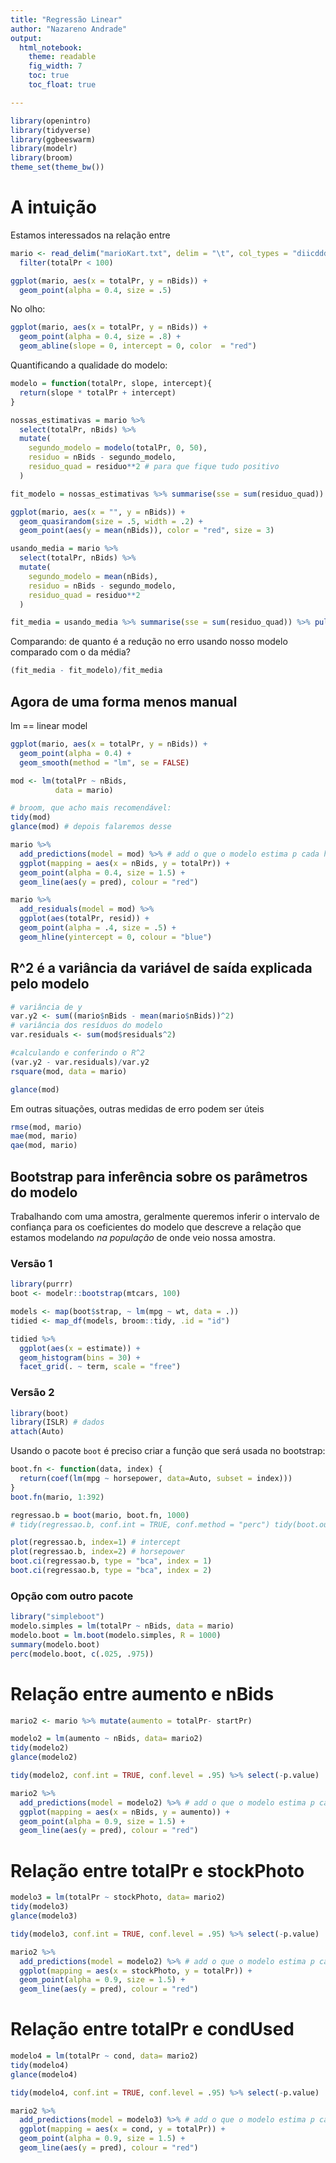 ```yaml
---
title: "Regressão Linear"
author: "Nazareno Andrade"
output: 
  html_notebook:
    theme: readable
    fig_width: 7
    toc: true
    toc_float: true

---
```


```r
library(openintro)
library(tidyverse)
library(ggbeeswarm)
library(modelr)
library(broom)
theme_set(theme_bw())
```


# A intuição

Estamos interessados na relação entre 

```r
mario <- read_delim("marioKart.txt", delim = "\t", col_types = "diicdddcicic") %>% 
  filter(totalPr < 100)

ggplot(mario, aes(x = totalPr, y = nBids)) + 
  geom_point(alpha = 0.4, size = .5)
```

No olho:

```r
ggplot(mario, aes(x = totalPr, y = nBids)) + 
  geom_point(alpha = 0.4, size = .8) + 
  geom_abline(slope = 0, intercept = 0, color  = "red") 
```

Quantificando a qualidade do modelo:

```r
modelo = function(totalPr, slope, intercept){
  return(slope * totalPr + intercept)
}

nossas_estimativas = mario %>% 
  select(totalPr, nBids) %>% 
  mutate(
    segundo_modelo = modelo(totalPr, 0, 50), 
    residuo = nBids - segundo_modelo, 
    residuo_quad = residuo**2 # para que fique tudo positivo
  )

fit_modelo = nossas_estimativas %>% summarise(sse = sum(residuo_quad)) %>% pull(sse)
```

```r
ggplot(mario, aes(x = "", y = nBids)) + 
  geom_quasirandom(size = .5, width = .2) + 
  geom_point(aes(y = mean(nBids)), color = "red", size = 3)
```


```r
usando_media = mario %>% 
  select(totalPr, nBids) %>% 
  mutate(
    segundo_modelo = mean(nBids), 
    residuo = nBids - segundo_modelo, 
    residuo_quad = residuo**2
  )

fit_media = usando_media %>% summarise(sse = sum(residuo_quad)) %>% pull(sse)
```

Comparando: de quanto é a redução no erro usando nosso modelo comparado com o da média?

```r
(fit_media - fit_modelo)/fit_media
```

## Agora de uma forma menos manual

lm  == linear model

```r
ggplot(mario, aes(x = totalPr, y = nBids)) + 
  geom_point(alpha = 0.4) + 
  geom_smooth(method = "lm", se = FALSE)
```



```r
mod <- lm(totalPr ~ nBids, 
          data = mario)

# broom, que acho mais recomendável: 
tidy(mod)
glance(mod) # depois falaremos desse

mario %>% 
  add_predictions(model = mod) %>% # add o que o modelo estima p cada hs_grad
  ggplot(mapping = aes(x = nBids, y = totalPr)) + 
  geom_point(alpha = 0.4, size = 1.5) + 
  geom_line(aes(y = pred), colour = "red")
```

```r
mario %>% 
  add_residuals(model = mod) %>% 
  ggplot(aes(totalPr, resid)) + 
  geom_point(alpha = .4, size = .5) + 
  geom_hline(yintercept = 0, colour = "blue")
```

## R^2 é a variância da variável de saída explicada pelo modelo

```r
# variância de y
var.y2 <- sum((mario$nBids - mean(mario$nBids))^2)
# variância dos resíduos do modelo
var.residuals <- sum(mod$residuals^2)

#calculando e conferindo o R^2
(var.y2 - var.residuals)/var.y2
rsquare(mod, data = mario)

glance(mod)
```

Em outras situações, outras medidas de erro podem ser úteis

```r
rmse(mod, mario)
mae(mod, mario)
qae(mod, mario)
```

## Bootstrap para inferência sobre os parâmetros do modelo

Trabalhando com uma amostra, geralmente queremos inferir o intervalo de confiança para os coeficientes do modelo que descreve a relação que estamos modelando *na população* de onde veio nossa amostra. 

### Versão 1

```r
library(purrr)
boot <- modelr::bootstrap(mtcars, 100)

models <- map(boot$strap, ~ lm(mpg ~ wt, data = .))
tidied <- map_df(models, broom::tidy, .id = "id")

tidied %>% 
  ggplot(aes(x = estimate)) + 
  geom_histogram(bins = 30) + 
  facet_grid(. ~ term, scale = "free")
```


### Versão 2

```r
library(boot)
library(ISLR) # dados
attach(Auto)
```

Usando o pacote `boot` é preciso criar a função que será usada no bootstrap:

```r
boot.fn <- function(data, index) {
  return(coef(lm(mpg ~ horsepower, data=Auto, subset = index)))
}
boot.fn(mario, 1:392)
```

```r
regressao.b = boot(mario, boot.fn, 1000)
# tidy(regressao.b, conf.int = TRUE, conf.method = "perc") tidy(boot.out) parece bugado em 2017-06-13

plot(regressao.b, index=1) # intercept 
plot(regressao.b, index=2) # horsepower
boot.ci(regressao.b, type = "bca", index = 1) 
boot.ci(regressao.b, type = "bca", index = 2)
```

### Opção com outro pacote

```r
library("simpleboot")
modelo.simples = lm(totalPr ~ nBids, data = mario)
modelo.boot = lm.boot(modelo.simples, R = 1000)
summary(modelo.boot)
perc(modelo.boot, c(.025, .975))
```

# Relação entre aumento e nBids

```r
mario2 <- mario %>% mutate(aumento = totalPr- startPr)

modelo2 = lm(aumento ~ nBids, data= mario2)
tidy(modelo2)
glance(modelo2)

tidy(modelo2, conf.int = TRUE, conf.level = .95) %>% select(-p.value)

```

```r

mario2 %>% 
  add_predictions(model = modelo2) %>% # add o que o modelo estima p cada hs_grad
  ggplot(mapping = aes(x = nBids, y = aumento)) + 
  geom_point(alpha = 0.9, size = 1.5) + 
  geom_line(aes(y = pred), colour = "red")

```

# Relação entre totalPr e stockPhoto

```r

modelo3 = lm(totalPr ~ stockPhoto, data= mario2)
tidy(modelo3)
glance(modelo3)

tidy(modelo3, conf.int = TRUE, conf.level = .95) %>% select(-p.value)

```

```r

mario2 %>% 
  add_predictions(model = modelo2) %>% # add o que o modelo estima p cada hs_grad
  ggplot(mapping = aes(x = stockPhoto, y = totalPr)) + 
  geom_point(alpha = 0.9, size = 1.5) + 
  geom_line(aes(y = pred), colour = "red")

```

# Relação entre totalPr e condUsed

```r

modelo4 = lm(totalPr ~ cond, data= mario2)
tidy(modelo4)
glance(modelo4)

tidy(modelo4, conf.int = TRUE, conf.level = .95) %>% select(-p.value)

```

```r

mario2 %>% 
  add_predictions(model = modelo3) %>% # add o que o modelo estima p cada hs_grad
  ggplot(mapping = aes(x = cond, y = totalPr)) + 
  geom_point(alpha = 0.9, size = 1.5) + 
  geom_line(aes(y = pred), colour = "red")

```
